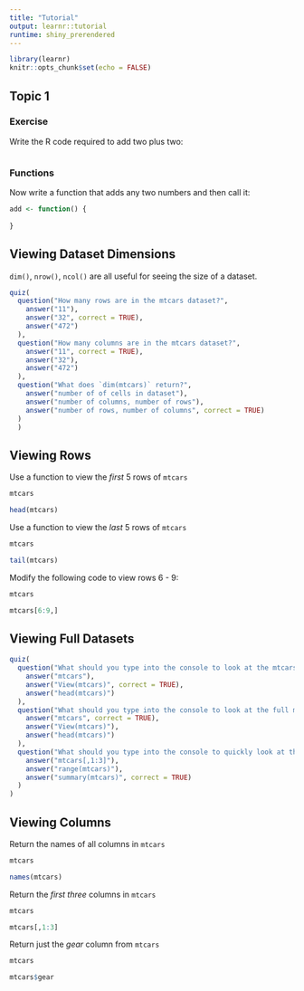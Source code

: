 ```yaml
---
title: "Tutorial"
output: learnr::tutorial
runtime: shiny_prerendered
---
```


```r
library(learnr)
knitr::opts_chunk$set(echo = FALSE)
```


## Topic 1

### Exercise 

Write the R code required to add two plus two:

```r

```

### Functions

Now write a function that adds any two numbers and then call it:

```r
add <- function() {
  
}
```

## Viewing Dataset Dimensions

`dim()`, `nrow()`, `ncol()` are all useful for seeing the size of a dataset.

```r
quiz(
  question("How many rows are in the mtcars dataset?",
    answer("11"),
    answer("32", correct = TRUE),
    answer("472")
  ),
  question("How many columns are in the mtcars dataset?",
    answer("11", correct = TRUE),
    answer("32"),
    answer("472")
  ),
  question("What does `dim(mtcars)` return?",
    answer("number of of cells in dataset"),
    answer("number of columns, number of rows"),
    answer("number of rows, number of columns", correct = TRUE)
  )
  )
```

## Viewing Rows


Use a function to view the *first* 5 rows of `mtcars`

```r
mtcars
```

```r
head(mtcars)
```

Use a function to view the *last* 5 rows of `mtcars`

```r
mtcars
```

```r
tail(mtcars)
```

Modify the following code to view rows 6 - 9:

```r
mtcars
```

```r
mtcars[6:9,]
```


## Viewing Full Datasets


```r
quiz(
  question("What should you type into the console to look at the mtcars dataset in its own tab?",
    answer("mtcars"),
    answer("View(mtcars)", correct = TRUE),
    answer("head(mtcars)")
  ),
  question("What should you type into the console to look at the full mtcars dataset in the console itself?",
    answer("mtcars", correct = TRUE),
    answer("View(mtcars)"),
    answer("head(mtcars)")
  ),
  question("What should you type into the console to quickly look at the range of values for each column in mtcars?",
    answer("mtcars[,1:3]"),
    answer("range(mtcars)"),
    answer("summary(mtcars)", correct = TRUE)
  )
)
```



## Viewing Columns

Return the names of all columns in `mtcars`

```r
mtcars
```

```r
names(mtcars)
```

Return the *first three* columns in `mtcars`

```r
mtcars
```

```r
mtcars[,1:3]
```

Return just the *gear* column from `mtcars`

```r
mtcars
```

```r
mtcars$gear
```